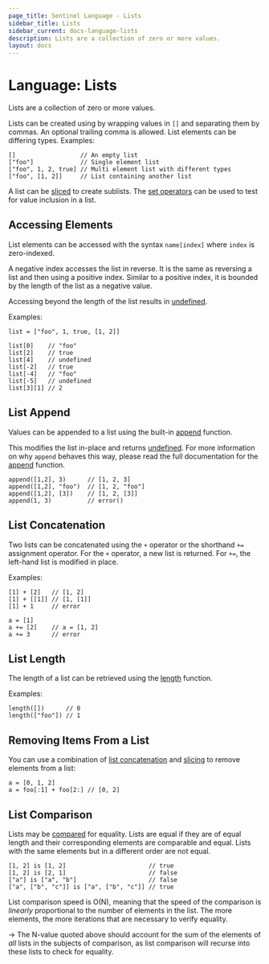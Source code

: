 ```yaml
---
page_title: Sentinel Language - Lists
sidebar_title: Lists
sidebar_current: docs-language-lists
description: Lists are a collection of zero or more values.
layout: docs
---
```


# Language: Lists

Lists are a collection of zero or more values.

Lists can be created using by wrapping values in `[]` and separating them
by commas. An optional trailing comma is allowed. List elements can be
differing types. Examples:

```sentinel
[]                  // An empty list
["foo"]             // Single element list
["foo", 1, 2, true] // Multi element list with different types
["foo", [1, 2]]     // List containing another list
```

A list can be [sliced](/sentinel/language/slices) to create sublists.
The [set operators](/sentinel/language/boolexpr#set-operators) can be used
to test for value inclusion in a list.

## Accessing Elements

List elements can be accessed with the syntax `name[index]` where
`index` is zero-indexed.

A negative index accesses the list in reverse. It is the same as
reversing a list and then using a positive index. Similar to a positive
index, it is bounded by the length of the list as a negative value.

Accessing beyond the length of the list results in
[undefined](/sentinel/language/undefined).

Examples:

```sentinel
list = ["foo", 1, true, [1, 2]]

list[0]    // "foo"
list[2]    // true
list[4]    // undefined
list[-2]   // true
list[-4]   // "foo"
list[-5]   // undefined
list[3][1] // 2
```

## List Append

Values can be appended to a list using the built-in
[append](/sentinel/functions/append) function.

This modifies the list in-place and returns
[undefined](/sentinel/language/undefined). For more information on
why `append` behaves this way, please read the full documentation for the
[append](/sentinel/functions/append) function.

```sentinel
append([1,2], 3)      // [1, 2, 3]
append([1,2], "foo")  // [1, 2, "foo"]
append([1,2], [3])    // [1, 2, [3]]
append(1, 3)          // error()
```

## List Concatenation

Two lists can be concatenated using the `+` operator or the shorthand
`+=` assignment operator. For the `+` operator, a new list is returned.
For `+=`, the left-hand list is modified in place.

Examples:

```sentinel
[1] + [2]   // [1, 2]
[1] + [[1]] // [1, [1]]
[1] + 1     // error

a = [1]
a += [2]    // a = [1, 2]
a += 3      // error
```

## List Length

The length of a list can be retrieved using the
[length](/sentinel/functions/length) function.

Examples:

```sentinel
length([])      // 0
length(["foo"]) // 1
```

## Removing Items From a List

You can use a combination of [list concatenation](#list-concatenation) and
[slicing](/sentinel/language/slices) to remove elements from a list:

```sentinel
a = [0, 1, 2]
a = foo[:1] + foo[2:] // [0, 2]
```

## List Comparison

Lists may be [compared](/sentinel/language/boolexpr#comparison-operators)
for equality. Lists are equal if they are of equal length and their
corresponding elements are comparable and equal. Lists with the same elements
but in a different order are not equal.

```sentinel
[1, 2] is [1, 2]                       // true
[1, 2] is [2, 1]                       // false
["a"] is ["a", "b"]                    // false
["a", ["b", "c"]] is ["a", ["b", "c"]] // true
```

List comparison speed is O(N), meaning that the speed of the comparison is
_linearly_ proportional to the number of elements in the list. The more
elements, the more iterations that are necessary to verify equality.

-> The N-value quoted above should account for the sum of the elements of _all_
lists in the subjects of comparison, as list comparison will recurse into these
lists to check for equality.
